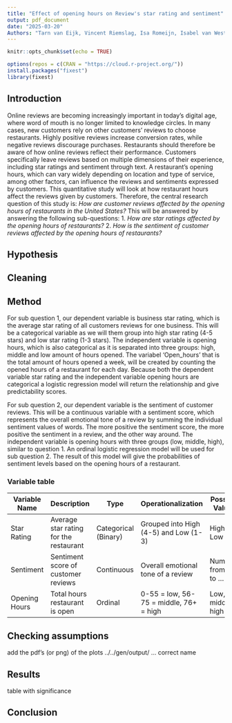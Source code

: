 ```yaml
---
title: "Effect of opening hours on Review's star rating and sentiment"
output: pdf_document
date: "2025-03-20"
Authors: "Tarn van Eijk, Vincent Riemslag, Isa Romeijn, Isabel van Westeneng"
---
```


```r
knitr::opts_chunk$set(echo = TRUE)
```

```r
options(repos = c(CRAN = "https://cloud.r-project.org/"))
install.packages("fixest")
library(fixest)
```

## Introduction 
Online reviews are becoming increasingly important in today's digital age, where word of mouth is no longer limited to knowledge circles. In many cases, new customers rely on other customers' reviews to choose restaurants. Highly positive reviews increase conversion rates, while negative reviews discourage purchases. Restaurants should therefore be aware of how online reviews reflect their performance. Customers specifically leave reviews based on multiple dimensions of their experience, including star ratings and sentiment through text. A restaurant's opening hours, which can vary widely depending on location and type of service, among other factors, can influence the reviews and sentiments expressed by customers. This quantitative study will look at how restaurant hours affect the reviews given by customers. Therefore, the central research question of this study is: 
*How are customer reviews affected by the opening hours of restaurants in the United States?*
This will be answered by answering the following sub-questions: 
1. *How are star ratings affected by the opening hours of restaurants?*
2. *How is the sentiment of customer reviews affected by the opening hours of restaurants?*

## Hypothesis

## Cleaning 

## Method
For sub question 1, our dependent variable is business star rating, which is the average star rating of all customers reviews for one business. This will be a categorical variable as we will them group into high star rating (4-5 stars) and low star rating (1-3 stars). The independent variable is opening hours, which is also categorical as it is separated into three groups: high, middle and low amount of hours opened. The variabel 'Open_hours' that is the total amount of hours opened a week, will be created by counting the opened hours of a restaurant for each day. Because both the dependent variable star rating and the independent variable opening hours are categorical a logistic regression model will return the relationship and give predictability scores. 

For sub question 2, our dependent variable is the sentiment of customer reviews. This will be a continuous variable with a sentiment score, which represents the overall emotional tone of a review by summing the individual sentiment values of words. The more positive the sentiment score, the more positive the sentiment in a review, and the other way around. The independent variable is opening hours with three groups (low, middle, high), similar to question 1. An ordinal logistic regression model will be used for sub question 2. The result of this model will give the probabilities of sentiment levels based on the opening hours of a restaurant.

### Variable table
| Variable Name  | Description                                   | Type        | Operationalization                                      | Possible Values               |
|---------------|-------------------------------------------|------------|--------------------------------------------------|------------------------------|
| Star Rating   | Average star rating for the restaurant       | Categorical (Binary) | Grouped into High (4-5) and Low (1-3)         | High, Low        |
| Sentiment     | Sentiment score of customer reviews           | Continuous     | Overall emotional tone of a review  | Numbers from -... to ...  |
| Opening Hours | Total hours restaurant is open          | Ordinal | 0-55 = low, 56-75 = middle, 76+ = high      | Low, middle, high                   |

## Checking assumptions 

add the pdf's (or png) of the plots
../../gen/output/ ... correct name

## Results

table with significance


## Conclusion 


